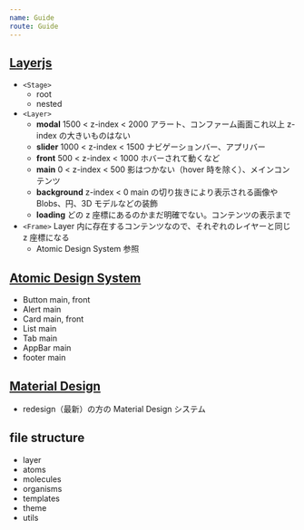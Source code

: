 ```yaml
---
name: Guide
route: Guide
---
```


## [Layerjs](https://layerjs.org/)

- `<Stage>`
  - root
  - nested
- `<Layer>`
  - **modal** 1500 < z-index < 2000 アラート、コンファーム画面これ以上 z-index の大きいものはない
  - **slider** 1000 < z-index < 1500 ナビゲーションバー、アプリバー
  - **front** 500 < z-index < 1000 ホバーされて動くなど
  - **main** 0 < z-index < 500 影はつかない（hover 時を除く）、メインコンテンツ
  - **background** z-index < 0 main の切り抜きにより表示される画像や Blobs、円、3D モデルなどの装飾
  - **loading** どの z 座標にあるのかまだ明確でない。コンテンツの表示まで
- `<Frame>` Layer 内に存在するコンテンツなので、それぞれのレイヤーと同じ z 座標になる
  - Atomic Design System 参照

## [Atomic Design System](https://danilowoz.com/Atomic-Design-with-React/)

- Button main, front
- Alert main
- Card main, front
- List main
- Tab main
- AppBar main
- footer main

## [Material Design](https://material.io/)

- redesign（最新）の方の Material Design システム

## file structure

- layer
- atoms
- molecules
- organisms
- templates
- theme
- utils
